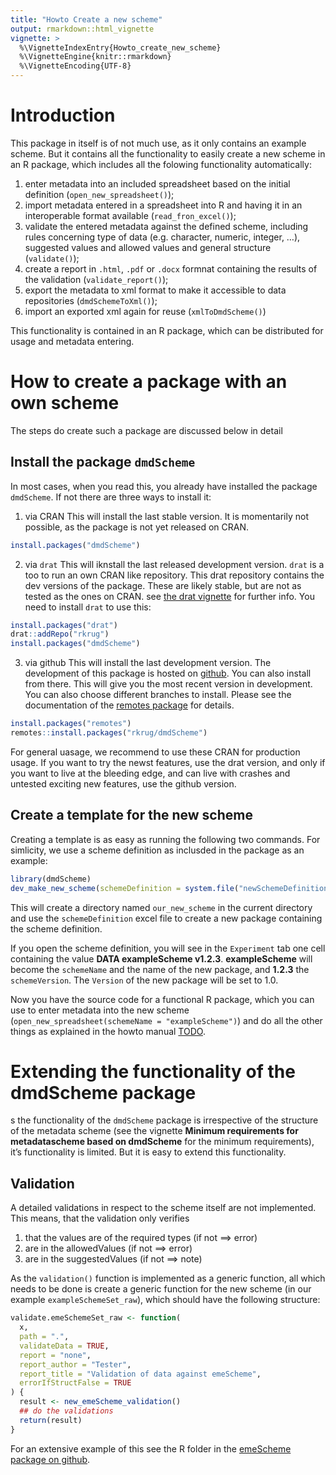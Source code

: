 ```yaml
---
title: "Howto Create a new scheme"
output: rmarkdown::html_vignette
vignette: >
  %\VignetteIndexEntry{Howto_create_new_scheme}
  %\VignetteEngine{knitr::rmarkdown}
  %\VignetteEncoding{UTF-8}
---
```


# Introduction

This package in itself is of not much use, as it only contains an example scheme. But it contains all the functionality to easily create a new scheme in an R package, which includes all the folowing functionality automatically:

1. enter metadata into an included spreadsheet based on the initial definition (`open_new_spreadsheet()`);
1. import metadata entered in a spreadsheet into R and having it in an interoperable format available (`read_fron_excel()`);
2. validate the entered metadata against the defined scheme, including rules concerning type of data (e.g. character, numeric, integer, ...), suggested values and allowed values and general structure (`validate()`);
2. create a report in `.html`, `.pdf` or `.docx` formnat containing the results of the validation (`validate_report()`);
3. export the metadata to xml format to make it accessible to data repositories (`dmdSchemeToXml()`);
5. import an exported xml again for reuse (`xmlToDmdScheme()`)

This functionality is contained in an R package, which can be distributed for usage and metadata entering.

# How to create a package with an own scheme
The steps do create such a package are discussed below in detail

## Install the package `dmdScheme`
In most cases, when you read this, you already have installed the package `dmdScheme`. If not there are three ways to install it:

1. via CRAN
This will install the last stable version.
It is momentarily not possible, as the package is not yet released on CRAN.

```r
install.packages("dmdScheme")
```

2. via `drat`
This will iknstall the last released development version.
`drat` is a too to run an own CRAN like repository. This drat repository contains the dev versions of the package. These are likely stable, but are not as tested as the ones on CRAN. see [the drat vignette](http://dirk.eddelbuettel.com/code/drat.html) for further info.
You need to install `drat` to use this:

```r
install.packages("drat")
drat::addRepo("rkrug")
install.packages("dmdScheme")
```

3. via github
This will install the last development version.
The development of this package is hosted on [github](https://github.com/rkrug/dmdScheme). You can also install from there. This will give you the most recent version in development. You can also choose different branches to install. Please see the documentation of the [remotes package](https://github.com/r-lib/remotes) for details.

```r
install.packages("remotes")
remotes::install.packages("rkrug/dmdScheme")
```

For general uasage, we recommend to use these CRAN for production usage. If you want to try the newst features, use the drat version, and only if you want to live at the bleeding edge, and can live with crashes and untested exciting new features, use the github version. 

## Create a template for the new scheme
Creating a template is as easy as running the following two commands. For simlicity, we use a scheme definition as inclusded in the package as an example:

```r
library(dmdScheme)
dev_make_new_scheme(schemeDefinition = system.file("newSchemeDefinition.xlsx", package = "dmdScheme") , path = "our_new_scheme")
```

This will create a directory named `our_new_scheme` in the current directory and use the `schemeDefinition` excel file to create a new package containing the scheme definition.

If you open the scheme definition, you will see in the `Experiment` tab one cell containing the value **DATA exampleScheme v1.2.3**. **exampleScheme** will become the `schemeName` and the name of the new package, and **1.2.3** the `schemeVersion`. The `Version` of the new package will be set to 1.0.

Now you have the source code for a functional R package, which you can use to enter metadata into the new scheme (`open_new_spreadsheet(schemeName = "exampleScheme")`) and do all the other things as explained in the howto manual [TODO](TODO).

# Extending the functionality of the dmdScheme package
s the functionality of the `dmdScheme` package is irrespective of the structure of the metadata scheme (see the vignette **Minimum requirements for metadatascheme based on dmdScheme** for the minimum requirements), it's functionality is limited. But it is easy to extend this functionality.

## Validation
A detailed validations in respect to the scheme itself are not implemented. This means, that the validation only verifies

1. that the values are of the required types (if not ==> error)
2. are in the allowedValues (if not ==> error)
3. are in the suggestedValues (if not ==> note)

As the `validation()` function is implemented as a generic function, all which needs to be done is create a generic function for the new scheme (in our example `exampleSchemeSet_raw`), which should have the following structure:

```r
validate.emeSchemeSet_raw <- function(
  x,
  path = ".",
  validateData = TRUE,
  report = "none",
  report_author = "Tester",
  report_title = "Validation of data against emeScheme",
  errorIfStructFalse = TRUE
) {
  result <- new_emeScheme_validation()
  ## do the validations
  return(result)
}
```

For an extensive example of this see the R folder in the [emeScheme package on github](https://github.com/Exp-Micro-Ecol-Hub/emeScheme).
